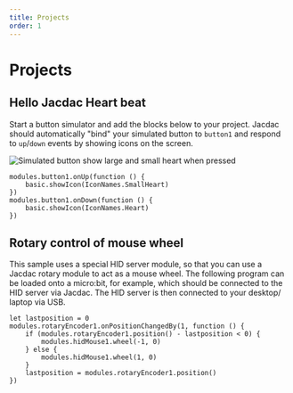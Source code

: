 ```yaml
---
title: Projects
order: 1
---
```


# Projects

## Hello Jacdac Heart beat

Start a button simulator and add the blocks below to your project. Jacdac should automatically "bind" your simulated button
to `button1` and respond to `up`/`down` events by showing icons on the screen.

![Simulated button show large and small heart when pressed](./simheartbeat.gif)

```blocks
modules.button1.onUp(function () {
    basic.showIcon(IconNames.SmallHeart)
})
modules.button1.onDown(function () {
    basic.showIcon(IconNames.Heart)
})
```

## Rotary control of mouse wheel

This sample uses a special HID server module, so that you
can use a Jacdac rotary module to act as a mouse wheel.
The following program can be loaded onto a micro:bit, for 
example, which should be connected to the HID server via
Jacdac. The HID server is then connected to your desktop/
laptop via USB. 

```blocks
let lastposition = 0
modules.rotaryEncoder1.onPositionChangedBy(1, function () {
    if (modules.rotaryEncoder1.position() - lastposition < 0) {
        modules.hidMouse1.wheel(-1, 0)
    } else {
        modules.hidMouse1.wheel(1, 0)
    }
    lastposition = modules.rotaryEncoder1.position()
})
```

